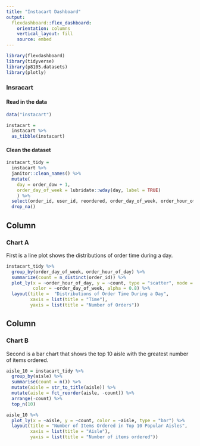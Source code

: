 ```yaml
---
title: "Instacart Dashboard"
output: 
  flexdashboard::flex_dashboard:
    orientation: columns
    vertical_layout: fill
    source: embed
---
```


```r
library(flexdashboard)
library(tidyverse)
library(p8105.datasets)
library(plotly)
```

### Insracart

#### Read in the data

```r
data("instacart")

instacart = 
  instacart %>% 
  as_tibble(instacart)
```

#### Clean the dataset

```r
instacart_tidy = 
  instacart %>% 
  janitor::clean_names() %>%
  mutate(
    day = order_dow + 1,
    order_day_of_week = lubridate::wday(day, label = TRUE)
    ) %>%
  select(order_id, user_id, reordered, order_day_of_week, order_hour_of_day, days_since_prior_order, product_name, aisle, department) %>%
  drop_na()
```



Column {data-width=650}
-----------------------------------------------------------------------

### Chart A

First is a line plot shows the distributions of order time during a day.

```r
instacart_tidy %>%
  group_by(order_day_of_week, order_hour_of_day) %>%
  summarize(count = n_distinct(order_id)) %>%
  plot_ly(x = ~order_hour_of_day, y = ~count, type = "scatter", mode = "lines",
          color = ~order_day_of_week, alpha = 0.8) %>%
  layout(title =  "Distributions of Order Time During a Day",
         xaxis = list(title = "Time"),
         yaxis = list(title = "Number of Orders"))
```
Column {data-width=350}
-----------------------------------------------------------------------

### Chart B

Second is a bar chart that shows the top 10 aisle with the greatest number of items ordered.

```r
aisle_10 = instacart_tidy %>%
  group_by(aisle) %>% 
  summarise(count = n()) %>% 
  mutate(aisle = str_to_title(aisle)) %>%
  mutate(aisle = fct_reorder(aisle, -count)) %>%
  arrange(-count) %>% 
  top_n(10)

aisle_10 %>% 
  plot_ly(x = ~aisle, y = ~count, color = ~aisle, type = "bar") %>%
  layout(title = "Number of Items Ordered in Top 10 Popular Aisles",
         xaxis = list(title = "Aisle"), 
         yaxis = list(title = "Number of items ordered"))
```





